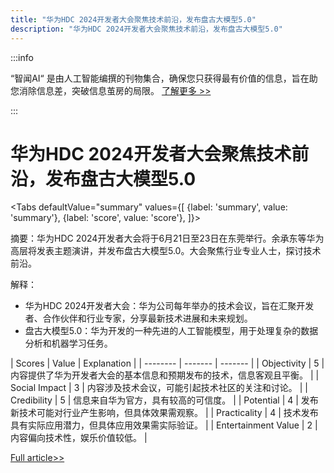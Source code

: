```yaml
---
title: "华为HDC 2024开发者大会聚焦技术前沿，发布盘古大模型5.0"
description: "华为HDC 2024开发者大会聚焦技术前沿，发布盘古大模型5.0"
---
```



:::info

“智闻AI“ 是由人工智能编撰的刊物集合，确保您只获得最有价值的信息，旨在助您消除信息差，突破信息茧房的局限。  [了解更多 >>](/)

:::

# 华为HDC 2024开发者大会聚焦技术前沿，发布盘古大模型5.0


<Tabs
	defaultValue="summary"
	values={[
	{label: 'summary', value: 'summary'},
	{label: 'score', value: 'score'},
]}>
<TabItem value="summary">


摘要：华为HDC 2024开发者大会将于6月21日至23日在东莞举行。余承东等华为高层将发表主题演讲，并发布盘古大模型5.0。大会聚焦行业专业人士，探讨技术前沿。

解释：
- 华为HDC 2024开发者大会：华为公司每年举办的技术会议，旨在汇聚开发者、合作伙伴和行业专家，分享最新技术进展和未来规划。
- 盘古大模型5.0：华为开发的一种先进的人工智能模型，用于处理复杂的数据分析和机器学习任务。
</TabItem>
<TabItem value="score">
	| Scores     | Value   | Explanation |
	| -------- | ------- | ------- |
	| Objectivity  | 5    | 内容提供了华为开发者大会的基本信息和预期发布的技术，信息客观且平衡。    |
	| Social Impact | 3     | 内容涉及技术会议，可能引起技术社区的关注和讨论。    |
	| Credibility    | 5    | 信息来自华为官方，具有较高的可信度。    |
	| Potential    | 4    | 发布新技术可能对行业产生影响，但具体效果需观察。    |
	| Practicality    | 4    | 技术发布具有实际应用潜力，但具体应用效果需实际验证。    |
	| Entertainment Value    | 2    | 内容偏向技术性，娱乐价值较低。    |
</TabItem>
</Tabs>

[Full article>>](https://readhub.cn/topic/8aFAdXy8L6L)

